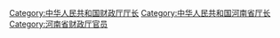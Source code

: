 [[Category:中华人民共和国财政厅厅长|Category:中华人民共和国财政厅厅长]]
[[Category:中华人民共和国河南省厅长|Category:中华人民共和国河南省厅长]]
[[Category:河南省财政厅官员|Category:河南省财政厅官员]]